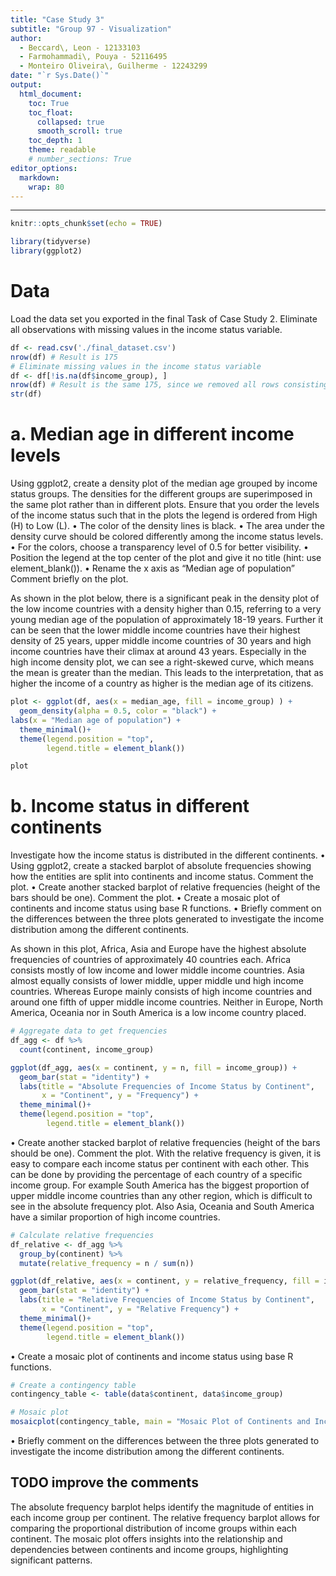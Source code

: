 ```yaml
---
title: "Case Study 3"
subtitle: "Group 97 - Visualization"
author:
  - Beccard\, Leon - 12133103
  - Farmohammadi\, Pouya - 52116495
  - Monteiro Oliveira\, Guilherme - 12243299
date: "`r Sys.Date()`"
output: 
  html_document:
    toc: True
    toc_float:
      collapsed: true
      smooth_scroll: true
    toc_depth: 1
    theme: readable
    # number_sections: True
editor_options: 
  markdown: 
    wrap: 80
---
```


--------------------------------------------------------------------------------

```r
knitr::opts_chunk$set(echo = TRUE)

library(tidyverse)
library(ggplot2)
```


# Data
Load the data set you exported in the final Task of Case Study 2. Eliminate all observations with missing
values in the income status variable.

```r
df <- read.csv('./final_dataset.csv')
nrow(df) # Result is 175
# Eliminate missing values in the income status variable
df <- df[!is.na(df$income_group), ]
nrow(df) # Result is the same 175, since we removed all rows consisting of at least one NA already in task 2
str(df)
```


# a. Median age in different income levels
Using ggplot2, create a density plot of the median age grouped by income status groups. The densities for
the different groups are superimposed in the same plot rather than in different plots. Ensure that you order the levels of the income status such that in the plots the legend is ordered from High (H) to Low (L).
• The color of the density lines is black.
• The area under the density curve should be colored differently among the income status levels.
• For the colors, choose a transparency level of 0.5 for better visibility.
• Position the legend at the top center of the plot and give it no title (hint: use element_blank()).
• Rename the x axis as “Median age of population”
Comment briefly on the plot.

As shown in the plot below, there is a significant peak in the density plot of the low income countries with a density higher than 0.15, referring to a very young median age of the population of approximately 18-19 years. Further it can be seen that the lower middle income countries have their highest density of 25 years, upper middle income countries of 30 years and high income countries have their climax at around 43 years. Especially in the high income density plot, we can see a right-skewed curve, which means the mean is greater than the median. This leads to the interpretation, that as higher the income of a country as higher is the median age of its citizens. 

```r
plot <- ggplot(df, aes(x = median_age, fill = income_group) ) + 
  geom_density(alpha = 0.5, color = "black") + 
labs(x = "Median age of population") +
  theme_minimal()+
  theme(legend.position = "top",
        legend.title = element_blank()) 

plot
```

# b. Income status in different continents

Investigate how the income status is distributed in the different continents.
• Using ggplot2, create a stacked barplot of absolute frequencies showing how the entities are split into
continents and income status. Comment the plot.
• Create another stacked barplot of relative frequencies (height of the bars should be one). Comment the
plot.
• Create a mosaic plot of continents and income status using base R functions.
• Briefly comment on the differences between the three plots generated to investigate the income
distribution among the different continents.

As shown in this plot, Africa, Asia and Europe have the highest absolute frequencies of countries of approximately 40 countries each. Africa consists mostly of low income and lower middle income countries. Asia almost equally consists of lower middle, upper middle und high income countries. Whereas Europe mainly consists of high income countries and around one fifth of upper middle income countries. Neither in Europe, North America, Oceania nor in South America is a low income country placed.
```r
# Aggregate data to get frequencies
df_agg <- df %>%
  count(continent, income_group)

ggplot(df_agg, aes(x = continent, y = n, fill = income_group)) +
  geom_bar(stat = "identity") +
  labs(title = "Absolute Frequencies of Income Status by Continent",
       x = "Continent", y = "Frequency") +
  theme_minimal()+
  theme(legend.position = "top",
        legend.title = element_blank())

```





• Create another stacked barplot of relative frequencies (height of the bars should be one). Comment the
plot.
With the relative frequency is given, it is easy to compare each income status per continent with each other. This can be done by providing the percentage of each country of a specific income group. For example South America has the biggest proportion of upper middle income countries than any other region, which is difficult to see in the absolute frequency plot. Also Asia, Oceania and South America have a similar proportion of high income countries.
```r
# Calculate relative frequencies
df_relative <- df_agg %>%
  group_by(continent) %>%
  mutate(relative_frequency = n / sum(n))

ggplot(df_relative, aes(x = continent, y = relative_frequency, fill = income_group)) +
  geom_bar(stat = "identity") +
  labs(title = "Relative Frequencies of Income Status by Continent",
       x = "Continent", y = "Relative Frequency") +
  theme_minimal()+
  theme(legend.position = "top",
        legend.title = element_blank())


```

• Create a mosaic plot of continents and income status using base R functions.
```r
# Create a contingency table
contingency_table <- table(data$continent, data$income_group)

# Mosaic plot
mosaicplot(contingency_table, main = "Mosaic Plot of Continents and Income Status", shade = TRUE, color = TRUE, las = 2)
```
• Briefly comment on the differences between the three plots generated to investigate the income
distribution among the different continents. 

## TODO improve the comments
The absolute frequency barplot helps identify the magnitude of entities in each income group per continent.
The relative frequency barplot allows for comparing the proportional distribution of income groups within each continent.
The mosaic plot offers insights into the relationship and dependencies between continents and income groups, highlighting significant patterns.